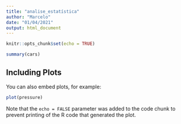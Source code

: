 ```yaml
---
title: "analise_estatística"
author: "Marcelo"
date: "01/04/2021"
output: html_document
---
```


```r
knitr::opts_chunk$set(echo = TRUE)
```




```r
summary(cars)
```

## Including Plots

You can also embed plots, for example:

```r
plot(pressure)
```

Note that the `echo = FALSE` parameter was added to the code chunk to prevent printing of the R code that generated the plot.
